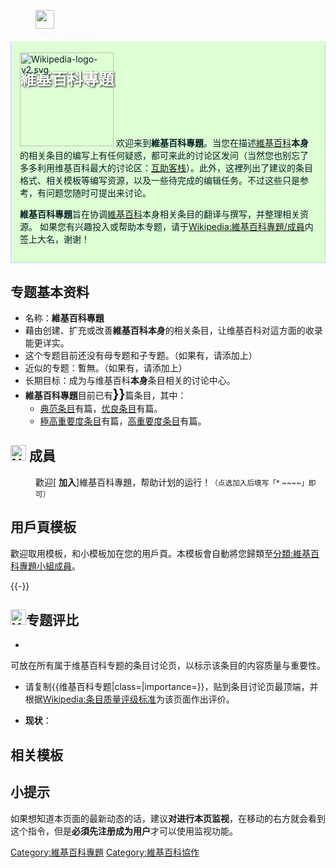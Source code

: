 <div style="font-family:微軟正黑體, 微软雅黑; -moz-border-radius: 6px; -webkit-border-radius: 6px; border-radius: 6px; color:#f8f8ff; height:50px; {{gradient|#1C5FA7|#DDFFD3|vertical}}">[[File:People_icon.svg|30px]]
<div style="margin-top:10px; margin-left:10px;font-size:25px;color:white;font-weight: bold; text-shadow: #000 1px 1px 3px;padding:6px;">維基百科專題</div></div>
<div style="display: block;border: 1px solid #BED0FF;vertical-align: top;background: #DDFFD3;color: #002124;margin-bottom: 10px;padding: 1em;margin-top: 0em;{{border-radius|0px 0px 6px 6px}};padding-top: .3em;border-top:none;">
[[Image:Wikipedia-logo-v2.svg|150px]]
{{维基专题状态|1=semi-active|sc1=WP:Wikipedia|sc2=WP:WPWP|portal=維基百科}}
欢迎来到'''維基百科專題'''。当您在描述[[維基百科|維基百科]]'''本身'''的相关条目的编写上有任何疑惑，都可来此的讨论区发问（当然您也别忘了多多利用维基百科最大的讨论区：[[维基百科:互助客栈|互助客栈]]）。此外，这裡列出了建议的条目格式、相关模板等编写资源，以及一些待完成的编辑任务。不过这些只是参考，有问题您随时可提出来讨论。

'''維基百科專題'''旨在协调[[維基百科|維基百科]]本身相关条目的翻译与撰写，并整理相关资源。
如果您有兴趣投入或帮助本专题，请于[[Wikipedia:維基百科專題/成員|Wikipedia:維基百科專題/成員]]内签上大名，谢谢！

</div>
{{clear}}
{{中文维基人}}

== 专题基本资料 ==
*名称：'''維基百科專題'''
*藉由创建、扩充或改善'''維基百科本身'''的相关条目，让维基百科对這方面的收录能更详实。
*这个专题目前还没有母专题和子专题。（如果有，请添加上）
*近似的专题：暫無。（如果有，请添加上）
*长期目标：成为与维基百科'''本身'''条目相关的讨论中心。
*'''維基百科專題'''目前已有<span style="font-size:150%">'''{{formatnum:{{#expr:0+{{PAGESINCAT:典范级维基百科条目|R}}
+{{PAGESINCAT:甲级维基百科条目|R}}
+{{PAGESINCAT:优良级维基百科条目|R}}
+{{PAGESINCAT:乙级维基百科条目|R}}
+{{PAGESINCAT:丙级维基百科条目|R}}
+{{PAGESINCAT:初级维基百科条目|R}}
+{{PAGESINCAT:小作品级维基百科条目|R}}
+{{PAGESINCAT:特色列表级维基百科条目|R}}
+{{PAGESINCAT:列表级维基百科条目|R}}
+{{PAGESINCAT:未评级维基百科条目|R}}
}}}}'''</span>篇条目，其中：
**[[:Category:典范级维基百科条目|典范条目]]有<span style="font-size:140%">{{PAGESINCATEGORY:典范级维基百科条目|R}}</span>篇，[[:Category:优良级维基百科条目|优良条目]]有<span style="font-size:140%">{{PAGESINCATEGORY:优良级维基百科条目|R}}</span>篇。
**[[:Category:极高重要度维基百科条目|極高重要度条目]]有<span style="font-size:140%">{{PAGESINCATEGORY:极高重要度维基百科条目|R}}</span>篇，[[:Category:高重要度维基百科条目|高重要度条目]]有<span style="font-size:140%">{{PAGESINCATEGORY:高重要度维基百科条目|R}}</span>篇。

== [[File:Nuvola_apps_kuser.svg|25px]] 成員 ==

: 歡迎[{{fullurl:Wikipedia:維基百科專題/成員|action=edit}} '''加入''']維基百科專題，帮助计划的运行！<small>（点选加入后填写「<nowiki>* ~~~~</nowiki>」即可）</small>
{{hideH_wno
|Head         = 中文維基百科維基百科專題成員列表
|FrameStyle   = border: 1px solid #D4D4D4; padding: 5px;
|HeadStyle    = background: #E6C3C3;
|ContentStyle = 
|collapsed=no
}}
{{Wikipedia:維基百科專題/成員}}
{{HideF}}

== 用戶頁模板 ==

歡迎取用模板{{tl|User WP Wikipedia}}，和小模板{{tl|维基百科专题小组成员}}加在您的用戶頁。本模板會自動將您歸類至[[:分類:維基百科專題小組成員|分類:維基百科專題小組成員]]。

{{User WP Wikipedia}}
{{维基百科专题小组成员}}
{{-}}

== [[File:Yellow_star,_blue_check,_green_plus.svg|25px]]专题评比 ==
*{{T1|维基百科专题}}
可放在所有属于维基百科专题的条目讨论页，以标示该条目的内容质量与重要性。
{{维基百科专题|class=|category=no}}
*请复制<nowiki>{{维基百科专题|class=|importance=}}</nowiki>，贴到条目讨论页最顶端，并根据[[Wikipedia:条目质量评级标准|Wikipedia:条目质量评级标准]]为该页面作出评价。

*'''现状'''：
{{Articles by Quality
 |topic=维基百科
 |project=维基百科
 |format=TOC
}}
{{Articles by Importance
 |topic=维基百科
 |project=维基百科
}}

==相关模板==
{{维基百科|status=expanded}}
{{Wikimedia project}}
{{Wikipedia Editions}}

==小提示==
如果想知道本页面的最新动态的话，建议'''对进行本页监视'''，在移动的右方就会看到这个指令，但是'''必須先注册成为用户'''才可以使用监视功能。



{{WikiProject Footer}}

[[Category:維基百科專題|Category:維基百科專題]]
[[Category:維基百科協作|Category:維基百科協作]]